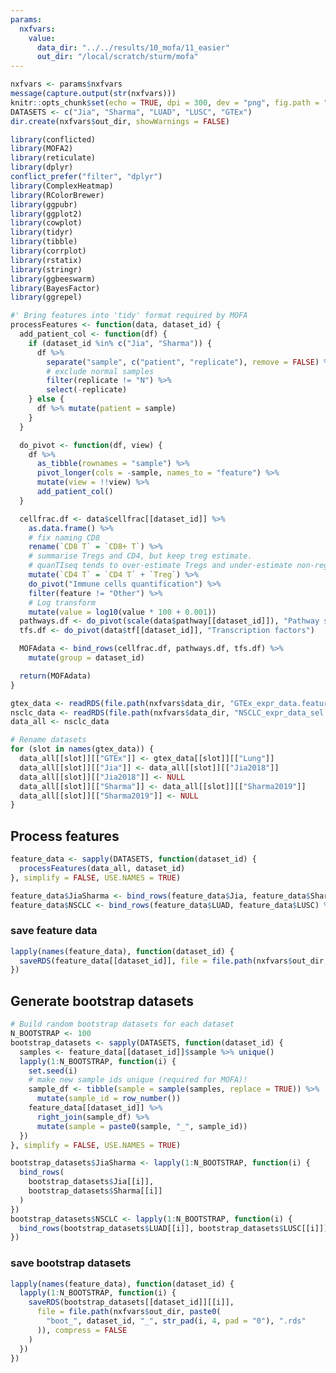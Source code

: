 ```yaml
---
params:
  nxfvars:
    value:
      data_dir: "../../results/10_mofa/11_easier"
      out_dir: "/local/scratch/sturm/mofa"
---
```


```r
nxfvars <- params$nxfvars
message(capture.output(str(nxfvars)))
knitr::opts_chunk$set(echo = TRUE, dpi = 300, dev = "png", fig.path = "figures/")
DATASETS <- c("Jia", "Sharma", "LUAD", "LUSC", "GTEx")
dir.create(nxfvars$out_dir, showWarnings = FALSE)

library(conflicted)
library(MOFA2)
library(reticulate)
library(dplyr)
conflict_prefer("filter", "dplyr")
library(ComplexHeatmap)
library(RColorBrewer)
library(ggpubr)
library(ggplot2)
library(cowplot)
library(tidyr)
library(tibble)
library(corrplot)
library(rstatix)
library(stringr)
library(ggbeeswarm)
library(BayesFactor)
library(ggrepel)
```

```r
#' Bring features into 'tidy' format required by MOFA
processFeatures <- function(data, dataset_id) {
  add_patient_col <- function(df) {
    if (dataset_id %in% c("Jia", "Sharma")) {
      df %>%
        separate("sample", c("patient", "replicate"), remove = FALSE) %>%
        # exclude normal samples
        filter(replicate != "N") %>%
        select(-replicate)
    } else {
      df %>% mutate(patient = sample)
    }
  }

  do_pivot <- function(df, view) {
    df %>%
      as_tibble(rownames = "sample") %>%
      pivot_longer(cols = -sample, names_to = "feature") %>%
      mutate(view = !!view) %>%
      add_patient_col()
  }

  cellfrac.df <- data$cellfrac[[dataset_id]] %>%
    as.data.frame() %>%
    # fix naming CD8
    rename(`CD8 T` = `CD8+ T`) %>%
    # summarise Tregs and CD4, but keep treg estimate.
    # quanTIseq tends to over-estimate Tregs and under-estimate non-reg. CD4 Ts.
    mutate(`CD4 T` = `CD4 T` + `Treg`) %>%
    do_pivot("Immune cells quantification") %>%
    filter(feature != "Other") %>%
    # Log transform
    mutate(value = log10(value * 100 + 0.001))
  pathways.df <- do_pivot(scale(data$pathway[[dataset_id]]), "Pathway scores")
  tfs.df <- do_pivot(data$tf[[dataset_id]], "Transcription factors")

  MOFAdata <- bind_rows(cellfrac.df, pathways.df, tfs.df) %>%
    mutate(group = dataset_id)

  return(MOFAdata)
}
```

```r
gtex_data <- readRDS(file.path(nxfvars$data_dir, "GTEx_expr_data.features.rds"))
nsclc_data <- readRDS(file.path(nxfvars$data_dir, "NSCLC_expr_data_sel.features.rds"))
data_all <- nsclc_data

# Rename datasets
for (slot in names(gtex_data)) {
  data_all[[slot]][["GTEx"]] <- gtex_data[[slot]][["Lung"]]
  data_all[[slot]][["Jia"]] <- data_all[[slot]][["Jia2018"]]
  data_all[[slot]][["Jia2018"]] <- NULL
  data_all[[slot]][["Sharma"]] <- data_all[[slot]][["Sharma2019"]]
  data_all[[slot]][["Sharma2019"]] <- NULL
}
```

## Process features
```r
feature_data <- sapply(DATASETS, function(dataset_id) {
  processFeatures(data_all, dataset_id)
}, simplify = FALSE, USE.NAMES = TRUE)

feature_data$JiaSharma <- bind_rows(feature_data$Jia, feature_data$Sharma)
feature_data$NSCLC <- bind_rows(feature_data$LUAD, feature_data$LUSC) %>% mutate(group = "NSCLC")
```

### save feature data
```r
lapply(names(feature_data), function(dataset_id) {
  saveRDS(feature_data[[dataset_id]], file = file.path(nxfvars$out_dir, paste0(dataset_id, ".rds")), compress = FALSE)
})
```


## Generate bootstrap datasets 
```r
# Build random bootstrap datasets for each dataset
N_BOOTSTRAP <- 100
bootstrap_datasets <- sapply(DATASETS, function(dataset_id) {
  samples <- feature_data[[dataset_id]]$sample %>% unique()
  lapply(1:N_BOOTSTRAP, function(i) {
    set.seed(i)
    # make new sample ids unique (required for MOFA)!
    sample_df <- tibble(sample = sample(samples, replace = TRUE)) %>%
      mutate(sample_id = row_number())
    feature_data[[dataset_id]] %>%
      right_join(sample_df) %>%
      mutate(sample = paste0(sample, "_", sample_id))
  })
}, simplify = FALSE, USE.NAMES = TRUE)

bootstrap_datasets$JiaSharma <- lapply(1:N_BOOTSTRAP, function(i) {
  bind_rows(
    bootstrap_datasets$Jia[[i]],
    bootstrap_datasets$Sharma[[i]]
  )
})
bootstrap_datasets$NSCLC <- lapply(1:N_BOOTSTRAP, function(i) {
  bind_rows(bootstrap_datasets$LUAD[[i]], bootstrap_datasets$LUSC[[i]])
})
```

### save bootstrap datasets
```r
lapply(names(feature_data), function(dataset_id) {
  lapply(1:N_BOOTSTRAP, function(i) {
    saveRDS(bootstrap_datasets[[dataset_id]][[i]],
      file = file.path(nxfvars$out_dir, paste0(
        "boot_", dataset_id, "_", str_pad(i, 4, pad = "0"), ".rds"
      )), compress = FALSE
    )
  })
})
```


